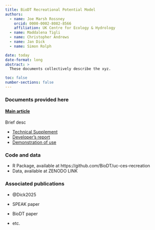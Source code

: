 ```yaml
---
title: BioDT Recreational Potential Model
authors:
  - name: Joe Marsh Rossney
    orcid: 0000-0002-8082-8566
    affiliation: UK Centre for Ecology & Hydrology
  - name: Maddalena Tigli
  - name: Christopher Andrews
  - name: Jan Dick
  - name: Simon Rolph

date: today
date-format: long
abstract: >
  These documents collectively describe the xyz.

toc: false
number-sections: false
---
```


### Documents provided here

#### [Main article](report.html)

Brief desc

- [Technical Supplement](tech_supp.html)
- [Developer's report](dev_report.html)
- [Demonstration of use](demo.html)

### Code and data

- R Package, available at https://github.com/BioDT/uc-ces-recreation
- Data, available at ZENODO LINK

### Associated publications

- @Dick2025

- SPEAK paper
- BioDT paper
- etc.

